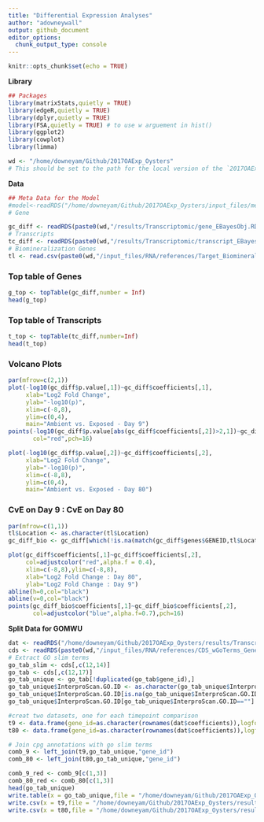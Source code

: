 ```yaml
---
title: "Differential Expression Analyses"
author: "adowneywall"
output: github_document
editor_options: 
  chunk_output_type: console
---
```


```r
knitr::opts_chunk$set(echo = TRUE)
```

**Library**
```r
## Packages 
library(matrixStats,quietly = TRUE)
library(edgeR,quietly = TRUE)
library(dplyr,quietly = TRUE)
library(FSA,quietly = TRUE) # to use w arguement in hist()
library(ggplot2)
library(cowplot)
library(limma)

wd <- "/home/downeyam/Github/2017OAExp_Oysters"
# This should be set to the path for the local version of the `2017OAExp_Oysters` github repo.
```

**Data**
```r
## Meta Data for the Model
#model<-readRDS("/home/downeyam/Github/2017OAExp_Oysters/input_files/meta/metadata_20190811.RData")
# Gene

gc_diff <- readRDS(paste0(wd,"/results/Transcriptomic/gene_EBayesObj.RData"))
# Transcripts
tc_diff <- readRDS(paste0(wd,"/results/Transcriptomic/transcript_EBayesObj.RData"))
# Biomineralization Genes
tl <- read.csv(paste0(wd,"/input_files/RNA/references/Target_BiomineralizationGenes.csv"))

```

### Top table of Genes
```r
g_top <- topTable(gc_diff,number = Inf)
head(g_top)
```

### Top table of Transcripts
```r
t_top <- topTable(tc_diff,number=Inf)
head(t_top)
```

### Volcano Plots
```r
par(mfrow=c(2,1))
plot(-log10(gc_diff$p.value[,1])~gc_diff$coefficients[,1],
     xlab="Log2 Fold Change",
     ylab="-log10(p)",
     xlim=c(-8,8),
     ylim=c(0,4),
     main="Ambient vs. Exposed - Day 9")
points(-log10(gc_diff$p.value[abs(gc_diff$coefficients[,2])>2,1])~gc_diff$coefficients[abs(gc_diff$coefficients[,2])>2,1],
       col="red",pch=16)

plot(-log10(gc_diff$p.value[,2])~gc_diff$coefficients[,2],
     xlab="Log2 Fold Change",
     ylab="-log10(p)",
     xlim=c(-8,8),
     ylim=c(0,4),
     main="Ambient vs. Exposed - Day 80")
```

### CvE on Day 9 : CvE on Day 80  
```r
par(mfrow=c(1,1))
tl$Location <- as.character(tl$Location)
gc_diff_bio <- gc_diff[which(!is.na(match(gc_diff$genes$GENEID,tl$Location))),]

plot(gc_diff$coefficients[,1]~gc_diff$coefficients[,2],
     col=adjustcolor("red",alpha.f = 0.4),
     xlim=c(-8,8),ylim=c(-8,8),
     xlab="Log2 Fold Change : Day 80",
     ylab="Log2 Fold Change : Day 9")
abline(h=0,col="black")
abline(v=0,col="black")
points(gc_diff_bio$coefficients[,1]~gc_diff_bio$coefficients[,2],
       col=adjustcolor("blue",alpha.f=0.7),pch=16)
```

**Split Data for GOMWU**
```r
dat <- readRDS("/home/downeyam/Github/2017OAExp_Oysters/results/Transcriptomic/EBayesObj_gene_withIndWeights_filterApproach2_plannedContrastMatrix.RData")
cds <- readRDS(paste0(wd,"/input_files/RNA/references/CDS_wGoTerms_GeneLOC.RData"))
# Extract GO slim terms
go_tab_slim <- cds[,c(12,14)]
go_tab <- cds[,c(12,17)]
go_tab_unique <- go_tab[!duplicated(go_tab$gene_id),]
go_tab_unique$InterproScan.GO.ID <- as.character(go_tab_unique$InterproScan.GO.ID)
go_tab_unique$InterproScan.GO.ID[is.na(go_tab_unique$InterproScan.GO.ID)] <- "unknown"
go_tab_unique$InterproScan.GO.ID[go_tab_unique$InterproScan.GO.ID==""] <- "unknown"

#creat two datasets, one for each timepoint comparison
t9 <- data.frame(gene_id=as.character(rownames(dat$coefficients)),logfold=dat$coefficients[,1],stringsAsFactors = FALSE)
t80 <- data.frame(gene_id=as.character(rownames(dat$coefficients)),logfold=dat$coefficients[,2],stringsAsFactors = FALSE)

# Join cpg annotations with go slim terms
comb_9 <- left_join(t9,go_tab_unique,"gene_id")
comb_80 <- left_join(t80,go_tab_unique,"gene_id")

comb_9_red <- comb_9[c(1,3)]
comb_80_red <- comb_80[c(1,3)]
head(go_tab_unique)
write.table(x = go_tab_unique,file = "/home/downeyam/Github/2017OAExp_Oysters/results/Transcriptomic/GOMWU_LogFoldChangeGE_Goterms.tab",sep = "\t",row.names = FALSE)
write.csv(x = t9,file = "/home/downeyam/Github/2017OAExp_Oysters/results/Transcriptomic/GOMWU_LogFoldChangeGE_T9.tab",row.names = FALSE)
write.csv(x = t80,file = "/home/downeyam/Github/2017OAExp_Oysters/results/Transcriptomic/GOMWU_LogFoldChangeGE_T80.tab",row.names = FALSE)

```